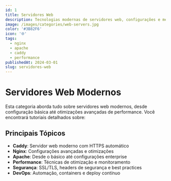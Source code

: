 ```yaml
---
id: 1
title: Servidores Web
description: Tecnologias modernas de servidores web, configurações e melhores práticas
image: /images/categories/web-servers.jpg
color: '#3B82F6'
icon: '🌐'
tags:
  - nginx
  - apache
  - caddy
  - performance
publishedAt: 2024-03-01
slug: servidores-web
---
```


# Servidores Web Modernos

Esta categoria aborda tudo sobre servidores web modernos, desde configuração básica até otimizações avançadas de performance. Você encontrará tutoriais detalhados sobre:

## Principais Tópicos

- **Caddy**: Servidor web moderno com HTTPS automático
- **Nginx**: Configurações avançadas e otimizações
- **Apache**: Desde o básico até configurações enterprise
- **Performance**: Técnicas de otimização e monitoramento
- **Segurança**: SSL/TLS, headers de segurança e best practices
- **DevOps**: Automação, containers e deploy contínuo
